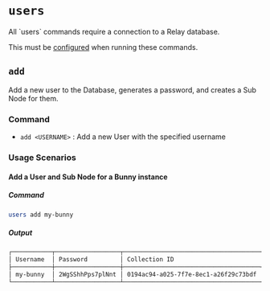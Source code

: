 
# `users`

<Callout>
All `users` commands require a connection to a Relay database.

This must be [configured](/relay/config#database) when running these commands.

</Callout>

## `add`

Add a new user to the Database, generates a password, and creates a Sub Node for them.

### Command

- `add <USERNAME>` : Add a new User with the specified username

### Usage Scenarios

#### Add a User and Sub Node for a Bunny instance

##### Command

```bash copy
users add my-bunny
```

##### Output

```bash
┌───────────┬──────────────────┬──────────────────────────────────────┐
│ Username  │ Password         │ Collection ID                        │
├───────────┼──────────────────┼──────────────────────────────────────┤
│ my-bunny  │ 2WgSShhPps7plNnt │ 0194ac94-a025-7f7e-8ec1-a26f29c73bdf │
└───────────┴──────────────────┴──────────────────────────────────────┘
```
